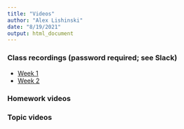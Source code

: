 ```yaml
---
title: "Videos"
author: "Alex Lishinski"
date: "8/19/2021"
output: html_document
---
```

### Class recordings (password required; see Slack)

- [Week 1]()
- [Week 2]()


### Homework videos 


### Topic videos

